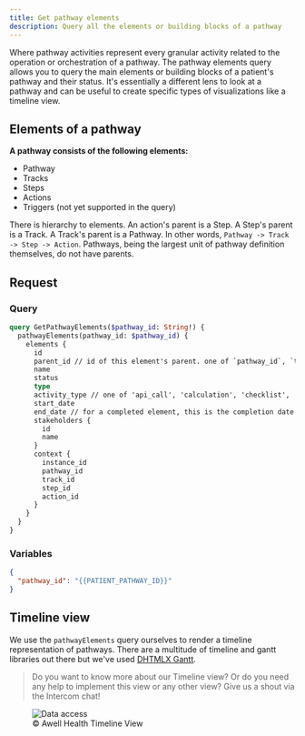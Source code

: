 ```yaml
---
title: Get pathway elements
description: Query all the elements or building blocks of a pathway
---
```


Where pathway activities represent every granular activity related to the operation or orchestration of a pathway. The pathway elements query allows you to query the main elements or building blocks of a patient's pathway and their status. It's essentially a different lens to look at a pathway and can be useful to create specific types of visualizations like a timeline view.

## Elements of a pathway

**A pathway consists of the following elements:**

- Pathway
- Tracks
- Steps
- Actions
- Triggers (not yet supported in the query)

There is hierarchy to elements. An action's parent is a Step. A Step's parent is a Track. A Track's parent is a Pathway. In other words, `Pathway -> Track -> Step -> Action`. Pathways, being the largest unit of pathway definition themselves, do not have parents.
## Request

### Query

```graphql
query GetPathwayElements($pathway_id: String!) {
  pathwayElements(pathway_id: $pathway_id) {
    elements {
      id
      parent_id // id of this element's parent. one of `pathway_id`, `track_id` or `step_id` from the context object below
      name
      status
      type
      activity_type // one of 'api_call', 'calculation', 'checklist', 'form', 'message' or 'push_to_emr'
      start_date
      end_date // for a completed element, this is the completion date of the final action element in it
      stakeholders {
        id
        name
      }
      context {
        instance_id
        pathway_id
        track_id
        step_id
        action_id
      }
    }
  }
}
```

### Variables

```json
{
  "pathway_id": "{{PATIENT_PATHWAY_ID}}"
}
```

## Timeline view

We use the `pathwayElements` query ourselves to render a timeline representation of pathways. There are a multitude of timeline and gantt libraries out there but we've used [DHTMLX Gantt](https://dhtmlx.com/docs/products/dhtmlxGantt/).

> Do you want to know more about our Timeline view? Or do you need any help to implement this view or any other view? Give us a shout via the Intercom chat!

<figure className="w-full flex flex-col justify-center text-center">
  <img
    src="https://res.cloudinary.com/da7x4rzl4/image/upload/v1651756063/Developer%20portal/timeline_view.png"
    alt="Data access"
    className="w-full mx-auto dark:rounded-lg dark:p-2 dark:bg-white"
  />
  <figcaption className="dark:text-slate-400 pt-1">
    © Awell Health Timeline View
  </figcaption>
</figure>
